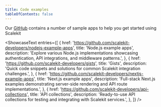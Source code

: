```yaml
---
title: Code examples
tableOfContents: false
---
```



Our [GitHub](https://github.com/scalekit-developers) contains a number of sample apps to help you get started using Scalekit

<ShowcaseText
  entries={[
    {
      href: 'https://github.com/scalekit-developers/nodejs-example-apps',
      title: 'Node.js example apps',
      description: 'Explore various Node.js implementations showcasing authentication, API integrations, and middleware patterns.',
    },
    {
      href: 'https://github.com/scalekit-developers/gists',
      title: 'Gists',
      description: 'Quick code snippets and solutions for common Scalekit integration challenges.',
    },
    {
      href: 'https://github.com/scalekit-developers/nextjs-example-apps',
      title: 'Next.js example apps',
      description: 'Full-stack Next.js examples demonstrating server-side rendering and API route implementations.',
    },
    {
      href: 'https://github.com/scalekit-developers/api-collections',
      title: 'API collections',
      description: 'Ready-to-use API collections for testing and integrating with Scalekit services.',
    },
  ]}
/>
